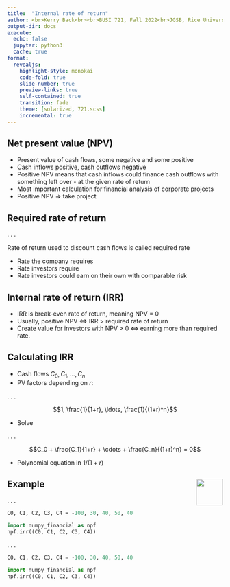 ```yaml
---
title:  "Internal rate of return"
author: <br>Kerry Back<br><br>BUSI 721, Fall 2022<br>JGSB, Rice University
output-dir: docs
execute:
  echo: false
  jupyter: python3
  cache: true
format: 
  revealjs:
    highlight-style: monokai
    code-fold: true
    slide-number: true
    preview-links: true
    self-contained: true
    transition: fade
    theme: [solarized, 721.scss]
    incremental: true
---
```


## Net present value (NPV)

- Present value of cash flows, some negative and some positive
- Cash inflows positive, cash outflows negative
- Positive NPV means that cash inflows could finance cash outflows with something left over - at the given rate of return
- Most important calculation for financial analysis of corporate projects
- Positive NPV $\Rightarrow$ take project

## Required rate of return

. . .

Rate of return used to discount cash flows is called required rate

- Rate the company requires
- Rate investors require
- Rate investors could earn on their own with comparable risk

## Internal rate of return (IRR)

- IRR is break-even rate of return, meaning NPV = 0
- Usually, positive NPV $\Leftrightarrow$ IRR > required rate of return
- Create value for investors with NPV > 0 $\Leftrightarrow$ earning more than required rate.

## Calculating IRR

- Cash flows $C_0, C_1, \ldots, C_n$
- PV factors depending on $r$:

. . .

$$1, \frac{1}{1+r}, \ldots, \frac{1}{(1+r)^n}$$

- Solve

. . .

$$C_0 + \frac{C_1}{1+r} + \cdots + \frac{C_n}{(1+r)^n} = 0$$

- Polynomial equation in $1/(1+r)$

## Example <a href="https://learn-investments.rice-business.org/borrowing-saving/irr"><img src="images/Rice_Owl.jpg" style="width:.65in;" align=right vertical-align=center></a>

. . .

```.p
C0, C1, C2, C3, C4 = -100, 30, 40, 50, 40

import numpy_financial as npf
npf.irr((C0, C1, C2, C3, C4))
```

. . .

```python
C0, C1, C2, C3, C4 = -100, 30, 40, 50, 40

import numpy_financial as npf
npf.irr((C0, C1, C2, C3, C4))
```
